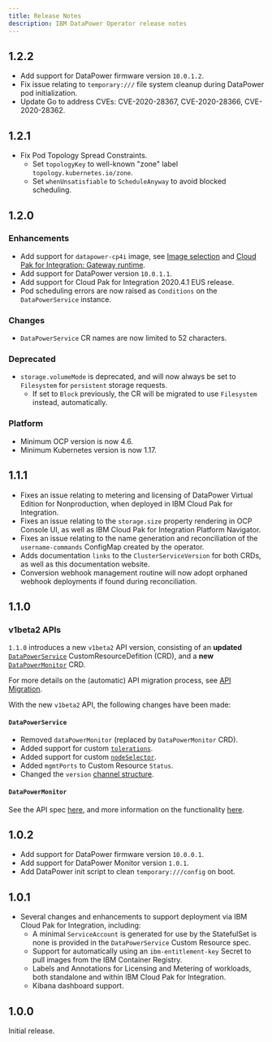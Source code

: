 ```yaml
---
title: Release Notes
description: IBM DataPower Operator release notes
---
```


## 1.2.2

- Add support for DataPower firmware version `10.0.1.2`.
- Fix issue relating to `temporary:///` file system cleanup during DataPower pod initialization.
- Update Go to address CVEs: CVE-2020-28367, CVE-2020-28366, CVE-2020-28362.

## 1.2.1

- Fix Pod Topology Spread Constraints.
  - Set `topologyKey` to well-known "zone" label `topology.kubernetes.io/zone`.
  - Set `whenUnsatisfiable` to `ScheduleAnyway` to avoid blocked scheduling.

## 1.2.0

### Enhancements

- Add support for `datapower-cp4i` image, see [Image selection](/features/entitled-registry#image-selection) and [Cloud Pak for Integration: Gateway runtime](https://www.ibm.com/support/knowledgecenter/SS9H2Y_10.0/com.ibm.dp.doc/icp4i.html).
- Add support for DataPower version `10.0.1.1`.
- Add support for Cloud Pak for Integration 2020.4.1 EUS release.
- Pod scheduling errors are now raised as `Conditions` on the `DataPowerService` instance.

### Changes

- `DataPowerService` CR names are now limited to 52 characters.

### Deprecated

- `storage.volumeMode` is deprecated, and will now always be set to `Filesystem` for `persistent` storage requests.
  - If set to `Block` previously, the CR will be migrated to use `Filesystem` instead, automatically.

### Platform

- Minimum OCP version is now 4.6.
- Minimum Kubernetes version is now 1.17.

## 1.1.1

- Fixes an issue relating to metering and licensing of DataPower Virtual Edition for Nonproduction, when deployed in IBM Cloud Pak for Integration.
- Fixes an issue relating to the `storage.size` property rendering in OCP Console UI, as well as IBM Cloud Pak for Integration Platform Navigator.
- Fixes an issue relating to the name generation and reconciliation of the `username-commands` ConfigMap created by the operator.
- Adds documentation `links` to the `ClusterServiceVersion` for both CRDs, as well as this documentation website.
- Conversion webhook management routine will now adopt orphaned webhook deployments if found during reconciliation.

## 1.1.0

### v1beta2 APIs

`1.1.0` introduces a new `v1beta2` API version, consisting of an **updated** [`DataPowerService`](/apis/datapowerservice/v1beta2) CustomResourceDefition (CRD), and a **new** [`DataPowerMonitor`](/apis/datapowermonitor/v1beta2) CRD.

For more details on the (automatic) API migration process, see [API Migration](/features/api-migration).

With the new `v1beta2` API, the following changes have been made:

#### `DataPowerService`

- Removed `dataPowerMonitor` (replaced by `DataPowerMonitor` CRD).
- Added support for custom [`tolerations`](/apis/datapowerservice/v1beta2#tolerations).
- Added support for custom [`nodeSelector`](/apis/datapowerservice/v1beta2#nodeselector).
- Added `mgmtPorts` to Custom Resource `Status`.
- Changed the `version` [channel structure](/apis/datapowerservice/v1beta2#available-channels).

#### `DataPowerMonitor`

See the API spec [here](/apis/datapowermonitor/v1beta2), and more information on the functionality [here](/features/monitor).

## 1.0.2

- Add support for DataPower firmware version `10.0.0.1`.
- Add support for DataPower Monitor version `1.0.1`.
- Add DataPower init script to clean `temporary:///config` on boot.

## 1.0.1

- Several changes and enhancements to support deployment via IBM Cloud Pak for Integration, including:
  - A minimal `ServiceAccount` is generated for use by the StatefulSet is none is provided in the `DataPowerService` Custom Resource spec.
  - Support for automatically using an `ibm-entitlement-key` Secret to pull images from the IBM Container Registry.
  - Labels and Annotations for Licensing and Metering of workloads, both standalone and within IBM Cloud Pak for Integration.
  - Kibana dashboard support.

## 1.0.0

Initial release.
